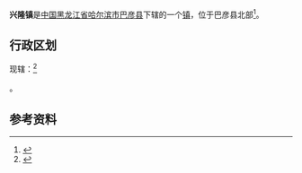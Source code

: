 {{中国乡级行政区|23/01/26/101/000
| 行政区全称 = 兴隆镇
| 上级行政区 = [[黑龙江省|黑龙江省]][[哈尔滨市|哈尔滨市]][[巴彦县|巴彦县]]
| 行政区类别 = [[镇|镇]]
| LowerDivisions = 10个居民委，8个行政村
| 总面积 = 201.3平方公里
| 户籍人口 = 14万人
| 常住人口 = 
| 行政区划 = 
| 官方网站 =
| 邮政编码 =151801
| 毗邻行政区 =
}}

'''兴隆镇'''是[[中国|中国]][[黑龙江省|黑龙江省]][[哈尔滨市|哈尔滨市]][[巴彦县|巴彦县]]下辖的一个[[镇|镇]]，位于巴彦县北部<ref>{{Cite web |url=http://www.chinaquhua.cn/heilongjiang/ |title=兴隆镇 |accessdate=2011-09-17 |archive-date=2011-08-22 |archive-url=https://web.archive.org/web/20110822123644/http://www.chinaquhua.cn/heilongjiang/ |dead-url=yes }}</ref>。

==行政区划==
现辖：<ref>{{PRC admin/ref sgc|23/01/26/101/000}}</ref>

{{PRC admin/children|23/01/26/101/000}}。

==参考资料==
{{reflist}}

{{PRC admin/navcat|23/01/26/101/000}}